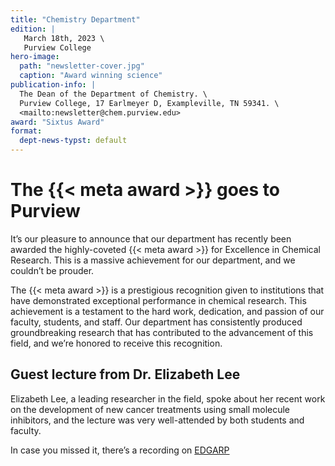 ```yaml
---
title: "Chemistry Department"
edition: |
   March 18th, 2023 \
   Purview College
hero-image: 
  path: "newsletter-cover.jpg"
  caption: "Award winning science"
publication-info: |
  The Dean of the Department of Chemistry. \
  Purview College, 17 Earlmeyer D, Exampleville, TN 59341. \
  <mailto:newsletter@chem.purview.edu>
award: "Sixtus Award"
format:
  dept-news-typst: default
---
```


# The {{< meta award >}} goes to Purview

It's our pleasure to announce that our department has recently been awarded the highly-coveted {{< meta award >}} for Excellence in Chemical Research. This is a massive achievement for our department, and we couldn't be prouder.

The {{< meta award >}} is a prestigious recognition given to institutions that have demonstrated exceptional performance in chemical research. This achievement is a testament to the hard work, dedication, and passion of our faculty, students, and staff. Our department has consistently produced groundbreaking research that has contributed to the advancement of this field, and we're honored to receive this recognition.

::: {.article}
## Guest lecture from Dr. Elizabeth Lee
  
Elizabeth Lee, a leading researcher in the field, spoke about her recent work on the development of new cancer treatments using small molecule inhibitors, and the lecture was very well-attended by both students and faculty.

In case you missed it, there's a recording on [EDGARP](http://purview.edu/lts/2023-lee")
:::


